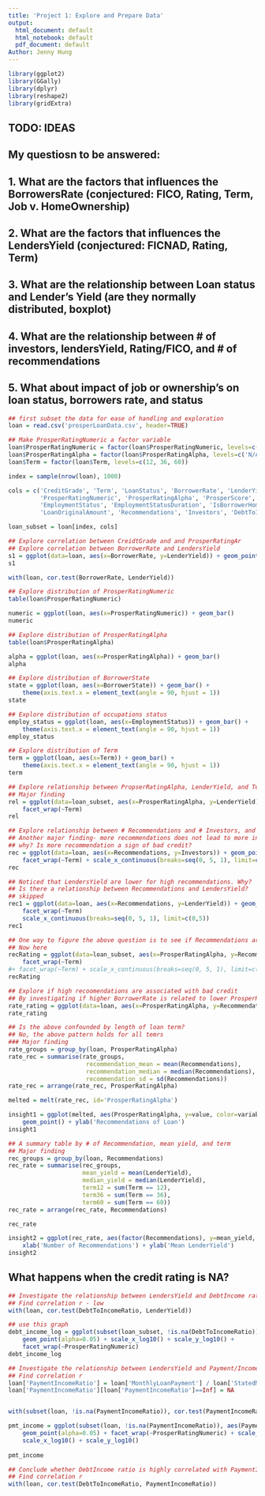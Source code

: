 ```yaml
---
title: 'Project 1: Explore and Prepare Data'
output:
  html_document: default
  html_notebook: default
  pdf_document: default
Author: Jenny Hung
---
```



```r
library(ggplot2)
library(GGally)
library(dplyr)
library(reshape2)
library(gridExtra)
```



## TODO: IDEAS
## My questiosn to be answered:
## 1. What are the factors that influences the BorrowersRate (conjectured: FICO, Rating, Term, Job v. HomeOwnership)
## 2. What are the factors that influences the LendersYield (conjectured: FICNAD, Rating, Term)
## 3. What are the relationship between Loan status and Lender's Yield (are they normally distributed, boxplot)
## 4. What are the relationship between # of investors, lendersYield, Rating/FICO, and # of recommendations
## 5. What about impact of job or ownership's on loan status, borrowers rate, and status

```r
## first subset the data for ease of handling and exploration
loan = read.csv('prosperLoanData.csv', header=TRUE)
```

```r
## Make ProsperRatingNumeric a factor variable
loan$ProsperRatingNumeric = factor(loan$ProsperRatingNumeric, levels=c(0, 1, 2, 3, 4, 5, 6, 7))
loan$ProsperRatingAlpha = factor(loan$ProsperRatingAlpha, levels=c('N/A', 'HR', 'E', 'D', 'C', 'B', 'A', 'AA'))
loan$Term = factor(loan$Term, levels=c(12, 36, 60))
```


```r
index = sample(nrow(loan), 1000)
```



```r
cols = c('CreditGrade', 'Term', 'LoanStatus', 'BorrowerRate', 'LenderYield', 'EstimatedLoss', 'EstimatedReturn', 
         'ProsperRatingNumeric', 'ProsperRatingAlpha', 'ProsperScore', 'ListingCategory..numeric.',
         'EmploymentStatus', 'EmploymentStatusDuration', 'IsBorrowerHomeowner', 'ProsperPrincipalBorrowed',
         'LoanOriginalAmount', 'Recommendations', 'Investors', 'DebtToIncomeRatio', 'StatedMonthlyIncome', 'MonthlyLoanPayment')

loan_subset = loan[index, cols]
```


```r
## Explore correlation between CreidtGrade and and ProsperRatingAr
## Explore correlation between BorrowerRate and LendersYield
s1 = ggplot(data=loan, aes(x=BorrowerRate, y=LenderYield)) + geom_point()
s1
```

```r
with(loan, cor.test(BorrowerRate, LenderYield))
```


```r
## Explore distribution of ProsperRatingNumeric
table(loan$ProsperRatingNumeric)
```

```r
numeric = ggplot(loan, aes(x=ProsperRatingNumeric)) + geom_bar()
numeric
```

```r
## Explore distribution of ProsperRatingAlpha
table(loan$ProsperRatingAlpha)
```

```r
alpha = ggplot(loan, aes(x=ProsperRatingAlpha)) + geom_bar()
alpha
```

```r
## Explore distribution of BorrowerState
state = ggplot(loan, aes(x=BorrowerState)) + geom_bar() + 
    theme(axis.text.x = element_text(angle = 90, hjust = 1))
state


```

```r
## Explore distribution of occupations status
employ_status = ggplot(loan, aes(x=EmploymentStatus)) + geom_bar() + 
    theme(axis.text.x = element_text(angle = 90, hjust = 1))
employ_status


```

```r
## Explore distribution of Term
term = ggplot(loan, aes(x=Term)) + geom_bar() + 
    theme(axis.text.x = element_text(angle = 90, hjust = 1))
term
```


```r
## Explore relationship between PropserRatingAlpha, LenderYield, and Term
## Major finding
rel = ggplot(data=loan_subset, aes(x=ProsperRatingAlpha, y=LenderYield)) + geom_boxplot() +
    facet_wrap(~Term)
rel
```

```r
## Explore relationship between # Recommendations and # Investors, and Term
## Another major finding- more recommendations does not lead to more investors
## why? Is more recommendation a sign of bad credit?
rec = ggplot(data=loan, aes(x=Recommendations, y=Investors)) + geom_point() +
    facet_wrap(~Term) + scale_x_continuous(breaks=seq(0, 5, 1), limit=c(0,5))
rec
```

```r
## Noticed that LendersYield are lower for high recommendations. Why?
## Is there a relationship between Recommendations and LendersYield?
## skipped
rec1 = ggplot(data=loan, aes(x=Recommendations, y=LenderYield)) + geom_point(alpha=0.1) +
    facet_wrap(~Term) 
    scale_x_continuous(breaks=seq(0, 5, 1), limit=c(0,5))
rec1
```



```r
## One way to figure the above question is to see if Recommendations are correlated with CreditRatings
## Now here
recRating = ggplot(data=loan_subset, aes(x=ProsperRatingAlpha, y=Recommendations)) + geom_boxplot() +
    facet_wrap(~Term)
#+ facet_wrap(~Term) + scale_x_continuous(breaks=seq(0, 5, 1), limit=c(0,5))
recRating
```



```r
## Explore if high recoomendations are associated with bad credit
## By investigating if higher BorrowerRate is related to lower ProsperRatingAlpha
rate_rating = ggplot(data=loan, aes(x=ProsperRatingAlpha, y=Recommendations)) + geom_boxplot()
rate_rating
```

```r
## Is the above confounded by length of loan term?
## No, the above pattern holds for all temrs
### Major finding
rate_groups = group_by(loan, ProsperRatingAlpha)
rate_rec = summarise(rate_groups, 
                      recommendation_mean = mean(Recommendations),
                      recommendation_median = median(Recommendations),
                      recommendation_sd = sd(Recommendations))
rate_rec = arrange(rate_rec, ProsperRatingAlpha)

melted = melt(rate_rec, id='ProsperRatingAlpha')
```

```r
insight1 = ggplot(melted, aes(ProsperRatingAlpha, y=value, color=variable, group=variable)) + geom_line() +
    geom_point() + ylab('Recommendations of Loan')
insight1
```

```r
## A summary table by # of Recommendation, mean yield, and term
## Major finding 
rec_groups = group_by(loan, Recommendations)
rec_rate = summarise(rec_groups,
                     mean_yield = mean(LenderYield),
                     median_yield = median(LenderYield),
                     term12 = sum(Term == 12),
                     term36 = sum(Term == 36),
                     term60 = sum(Term == 60))
rec_rate = arrange(rec_rate, Recommendations)

rec_rate
```

```r
insight2 = ggplot(rec_rate, aes(factor(Recommendations), y=mean_yield, group=1)) + geom_point() + geom_line() +
    xlab('Number of Recommendations') + ylab('Mean LenderYield')
insight2
```

## What happens when the credit rating is NA?


```r
## Investigate the relationship between LendersYield and DebtIncome ratio
## Find correlation r - low
with(loan, cor.test(DebtToIncomeRatio, LenderYield))
```

```r

## use this graph
debt_income_log = ggplot(subset(loan_subset, !is.na(DebtToIncomeRatio)), aes(DebtToIncomeRatio, LenderYield)) + 
    geom_point(alpha=0.05) + scale_x_log10() + scale_y_log10() +
    facet_wrap(~ProsperRatingNumeric)
debt_income_log
```


```r

## Investigate the relationship between LendersYield and Payment/Income ratio
## Find correlation r
loan['PaymentIncomeRatio'] = loan['MonthlyLoanPayment'] / loan['StatedMonthlyIncome']
loan['PaymentIncomeRatio'][loan['PaymentIncomeRatio']==Inf] = NA


with(subset(loan, !is.na(PaymentIncomeRatio)), cor.test(PaymentIncomeRatio, LenderYield))
```

```r
pmt_income = ggplot(subset(loan, !is.na(PaymentIncomeRatio)), aes(PaymentIncomeRatio, LenderYield)) + 
    geom_point(alpha=0.05) + facet_wrap(~ProsperRatingNumeric) + scale_x_continuous(limit=c(0,1)) +
    scale_x_log10() + scale_y_log10()
    
pmt_income
```


```r
## Conclude whether DebtIncome ratio is highly correlated with PaymentIncoem ratio
## Find correlation r
with(loan, cor.test(DebtToIncomeRatio, PaymentIncomeRatio))
```


